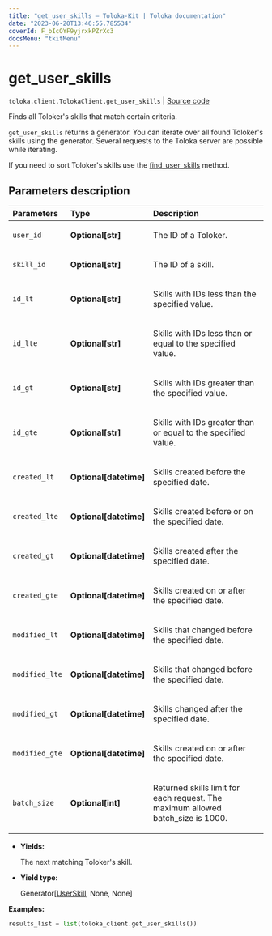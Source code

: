 ```yaml
---
title: "get_user_skills — Toloka-Kit | Toloka documentation"
date: "2023-06-20T13:46:55.785534"
coverId: F_bIcOYF9yjrxkPZrXc3
docsMenu: "tkitMenu"
---
```


# get_user_skills

`toloka.client.TolokaClient.get_user_skills` | [Source code](https://github.com/Toloka/toloka-kit/blob/v1.2.0/src/client/__init__.py#L3413)

Finds all Toloker's skills that match certain criteria.

`get_user_skills` returns a generator. You can iterate over all found Toloker's skills using the generator. Several requests to the Toloka server are possible while iterating.

If you need to sort Toloker's skills use the [find_user_skills](/docs/toloka-kit/reference/toloka.client.TolokaClient.find_user_skills) method.

## Parameters description

| Parameters | Type | Description |
| :----------| :----| :-----------|
`user_id`|**Optional\[str\]**|<p>The ID of a Toloker.</p>
`skill_id`|**Optional\[str\]**|<p>The ID of a skill.</p>
`id_lt`|**Optional\[str\]**|<p>Skills with IDs less than the specified value.</p>
`id_lte`|**Optional\[str\]**|<p>Skills with IDs less than or equal to the specified value.</p>
`id_gt`|**Optional\[str\]**|<p>Skills with IDs greater than the specified value.</p>
`id_gte`|**Optional\[str\]**|<p>Skills with IDs greater than or equal to the specified value.</p>
`created_lt`|**Optional\[datetime\]**|<p>Skills created before the specified date.</p>
`created_lte`|**Optional\[datetime\]**|<p>Skills created before or on the specified date.</p>
`created_gt`|**Optional\[datetime\]**|<p>Skills created after the specified date.</p>
`created_gte`|**Optional\[datetime\]**|<p>Skills created on or after the specified date.</p>
`modified_lt`|**Optional\[datetime\]**|<p>Skills that changed before the specified date.</p>
`modified_lte`|**Optional\[datetime\]**|<p>Skills that changed before the specified date.</p>
`modified_gt`|**Optional\[datetime\]**|<p>Skills changed after the specified date.</p>
`modified_gte`|**Optional\[datetime\]**|<p>Skills created on or after the specified date.</p>
`batch_size`|**Optional\[int\]**|<p>Returned skills limit for each request. The maximum allowed batch_size is 1000.</p>

* **Yields:**

  The next matching Toloker's skill.

* **Yield type:**

  Generator\[[UserSkill](/docs/toloka-kit/reference/toloka.client.user_skill.UserSkill), None, None\]

**Examples:**

```python
results_list = list(toloka_client.get_user_skills())
```